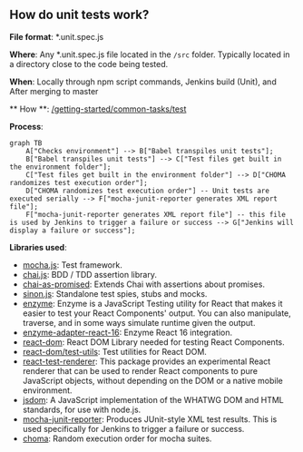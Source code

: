 ## How do unit tests work?

**File format**: *.unit.spec.js

**Where**: Any *.unit.spec.js file located in the `/src` folder. Typically located in a directory close to the code being tested.

**When**: Locally through npm script commands, Jenkins build (Unit), and After merging to master

** How **: [/getting-started/common-tasks/test](/getting-started/common-tasks/test)

**Process**:

```mermaid
graph TB
    A["Checks environment"] --> B["Babel transpiles unit tests"];
    B["Babel transpiles unit tests"] --> C["Test files get built in the environment folder"];
    C["Test files get built in the environment folder"] --> D["CHOMA randomizes test execution order"];
    D["CHOMA randomizes test execution order"] -- Unit tests are executed serially --> F["mocha-junit-reporter generates XML report file"];
    F["mocha-junit-reporter generates XML report file"] -- this file is used by Jenkins to trigger a failure or success --> G["Jenkins will display a failure or success"];
```

**Libraries used**:

- [mocha.js](https://mochajs.org/): Test framework.
- [chai.js](https://www.chaijs.com/): BDD / TDD assertion library.
- [chai-as-promised](https://github.com/domenic/chai-as-promised): Extends Chai with assertions about promises.
- [sinon.js](https://sinonjs.org/): Standalone test spies, stubs and mocks.
- [enzyme](https://airbnb.io/enzyme/): Enzyme is a JavaScript Testing utility for React that makes it easier to test your React Components' output. You can also manipulate, traverse, and in some ways simulate runtime given the output.
- [enzyme-adapter-react-16](https://www.npmjs.com/package/enzyme-adapter-react-16): Enzyme React 16 integration.
- [react-dom](https://www.npmjs.com/package/react-dom): React DOM Library needed for testing React Components.
- [react-dom/test-utils](https://reactjs.org/docs/test-utils.html): Test utilities for React DOM.
- [react-test-renderer](https://www.npmjs.com/package/react-test-renderer): This package provides an experimental React renderer that can be used to render React components to pure JavaScript objects, without depending on the DOM or a native mobile environment.
- [jsdom](https://airbnb.io/enzyme/docs/guides/jsdom.html): A JavaScript implementation of the WHATWG DOM and HTML standards, for use with node.js.
- [mocha-junit-reporter](https://www.npmjs.com/package/mocha-junit-reporter): Produces JUnit-style XML test results. This is used specifically for Jenkins to trigger a failure or success.
- [choma](https://github.com/lennym/choma): Random execution order for mocha suites.
